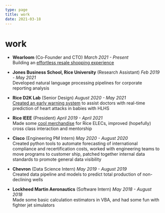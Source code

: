```yaml
---
type: page
title: work
date: 2021-03-18
---
```


# work

- **Wearloom** (Co-Founder and CTO) _March 2021 - Present_ \
Building an [effortless resale shopping experience](https://www.wearloom.com)

- **Jones Business School, Rice University** (Research Assistant) _Feb 2019 - May 2021_ \
Developed natural language processing pipelines for corporate reporting analysis

- **Rice D2K Lab** (Senior Design) _August 2020 - May 2021_ \
[Created an early warning system](https://d2k.rice.edu/news/automated-early-warning-system-help-doctors-save-babies) to assist doctors with real-time prediction of heart attacks in babies with HLHS 

- **Rice IEEE** (President) _April 2019 - April 2021_ \
Made some [cool merchandise](https://www.behance.net/ksrai9914a6) for Rice ELECs, improved (hopefully) cross class interaction and mentorship

- **Cisco** (Engineering PM Intern) _May 2020 - August 2020_ \
Created python tools to automate forecasting of international compliance and recertification costs, worked with engineering teams to move programs to customer ship, patched together internal data standards to promote general data visibility

- **Chevron** (Data Science Intern) _May 2019 - August 2019_ \
Created data pipeline and models to predict total production of non-declining wells

- **Lockheed Martin Aeronautics** (Software Intern) _May 2018 - August 2018_ \
Made some basic calculation estimators in VBA, and had some fun with fighter jet simulators

